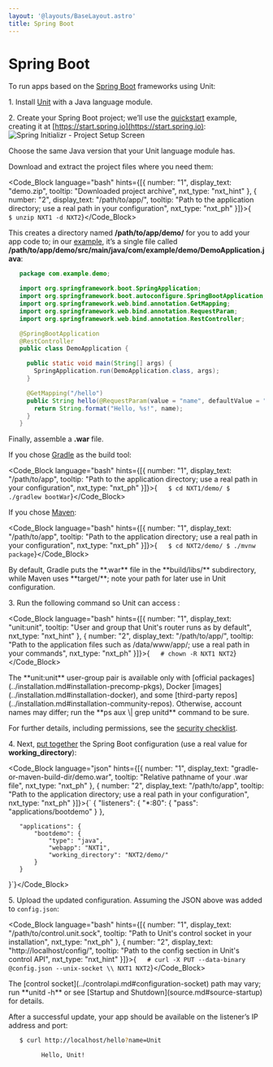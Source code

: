 ```yaml
---
layout: '@layouts/BaseLayout.astro'
title: Spring Boot
---
```

# Spring Boot

To run apps based on the [Spring Boot](https://spring.io/projects/spring-boot) frameworks using Unit:

1\. Install [Unit](../installation.md#installation-precomp-pkgs) with a Java language module.

2\. Create your Spring Boot project; we’ll use the [quickstart](https://spring.io/quickstart) example, creating it at [https://start.spring.io](https://start.spring.io): ![Spring Initializr - Project Setup Screen](/springboot.png)

<Note type="note">
Choose the same Java version that your Unit language module has.
</Note>

Download and extract the project files where you need them:

<Code_Block language="bash" hints={[{ number: "1", display_text: "demo.zip", tooltip: "Downloaded project archive", nxt_type: "nxt_hint" }, { number: "2", display_text: "/path/to/app/", tooltip: "Path to the application directory; use a real path in your configuration", nxt_type: "nxt_ph" }]}>{`   $ unzip NXT1 -d NXT2`}</Code_Block>

This creates a directory named **/path/to/app/demo/** for you to add your app code to; in our [example](https://spring.io/quickstart), it’s a single file called **/path/to/app/demo/src/main/java/com/example/demo/DemoApplication.java**:

```java
   package com.example.demo;

   import org.springframework.boot.SpringApplication;
   import org.springframework.boot.autoconfigure.SpringBootApplication;
   import org.springframework.web.bind.annotation.GetMapping;
   import org.springframework.web.bind.annotation.RequestParam;
   import org.springframework.web.bind.annotation.RestController;

   @SpringBootApplication
   @RestController
   public class DemoApplication {

     public static void main(String[] args) {
       SpringApplication.run(DemoApplication.class, args);
     }

     @GetMapping("/hello")
     public String hello(@RequestParam(value = "name", defaultValue = "World") String name) {
       return String.format("Hello, %s!", name);
     }
   }
```

Finally, assemble a **.war** file.

If you chose [Gradle](https://gradle.org) as the build tool:

<Code_Block language="bash" hints={[{ number: "1", display_text: "/path/to/app", tooltip: "Path to the application directory; use a real path in your configuration", nxt_type: "nxt_ph" }]}>{`   $ cd NXT1/demo/
   $ ./gradlew bootWar`}</Code_Block>

If you chose [Maven](https://maven.apache.org):

<Code_Block language="bash" hints={[{ number: "1", display_text: "/path/to/app", tooltip: "Path to the application directory; use a real path in your configuration", nxt_type: "nxt_ph" }]}>{`   $ cd NXT2/demo/
   $ ./mvnw package`}</Code_Block>

<Note type="note">
By default, Gradle puts the **.war** file in the **build/libs/** subdirectory, while Maven uses **target/**; note your path for later use in Unit configuration.
</Note>

3\. Run the following command so Unit can access :

<Code_Block language="bash" hints={[{ number: "1", display_text: "unit:unit", tooltip: "User and group that Unit's router runs as by default", nxt_type: "nxt_hint" }, { number: "2", display_text: "/path/to/app/", tooltip: "Path to the application files such as /data/www/app/; use a real path in your commands", nxt_type: "nxt_ph" }]}>{`   # chown -R NXT1 NXT2`}</Code_Block>

<Note type="note">
The **unit:unit** user-group pair is available only with [official packages](../installation.md#installation-precomp-pkgs), Docker [images](../installation.md#installation-docker), and some [third-party repos](../installation.md#installation-community-repos). Otherwise, account names may differ; run the **ps aux \| grep unitd** command to be sure.
</Note>

For further details, including permissions, see the [security checklist](security.md#security-apps).

4\. Next, [put together](../configuration.md#configuration-java) the Spring Boot configuration (use a real value for **working\_directory**):

<Code_Block language="json" hints={[{ number: "1", display_text: "gradle-or-maven-build-dir/demo.war", tooltip: "Relative pathname of your .war file", nxt_type: "nxt_ph" }, { number: "2", display_text: "/path/to/app", tooltip: "Path to the application directory; use a real path in your configuration", nxt_type: "nxt_ph" }]}>{`   {
       "listeners": {
           "*:80": {
               "pass": "applications/bootdemo"
           }
       },

       "applications": {
           "bootdemo": {
               "type": "java",
               "webapp": "NXT1",
               "working_directory": "NXT2/demo/"
           }
       }
   }`}</Code_Block>

5\. Upload the updated configuration.  Assuming the JSON above was added to `config.json`:

<Code_Block language="bash" hints={[{ number: "1", display_text: "/path/to/control.unit.sock", tooltip: "Path to Unit's control socket in your installation", nxt_type: "nxt_ph" }, { number: "2", display_text: "http://localhost/config/", tooltip: "Path to the config section in Unit's control API", nxt_type: "nxt_hint" }]}>{`   # curl -X PUT --data-binary @config.json --unix-socket \\
          NXT1 NXT2`}</Code_Block>

<Note type="note">
The [control socket](../controlapi.md#configuration-socket) path may vary; run **unitd -h** or see [Startup and Shutdown](source.md#source-startup) for details.
</Note>

After a successful update, your app should be available on the listener’s IP address and port:

```bash
   $ curl http://localhost/hello?name=Unit

         Hello, Unit!
```